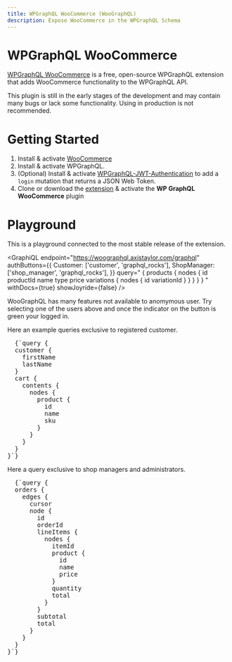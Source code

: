```yaml
---
title: WPGraphQL WooCommerce (WooGraphQL)
description: Expose WooCommerce in the WPGraphQL Schema
---
```



# WPGraphQL WooCommerce

[WPGraphQL WooCommerce](https://github.com/wp-graphql/wp-graphql-woocommerce) is a free, open-source WPGraphQL extension that adds WooCommerce functionality to the WPGraphQL API.

<Note title="In Development" type="warning">
  This plugin is still in the early stages of the development and may contain
  many bugs or lack some functionality. Using in production is not recommended.
</Note>

# Getting Started

1. Install & activate [WooCommerce](https://woocommerce.com/)
2. Install & activate WPGraphQL.
3. (Optional) Install & activate [WPGraphQL-JWT-Authentication](https://github.com/wp-graphql/wp-graphql-jwt-authentication) to add a `login` mutation that returns a JSON Web Token.
4. Clone or download the [extension](https://github.com/wp-graphql/wp-graphql-woocommerce) & activate the **WP GraphQL WooCommerce** plugin

# Playground

This is a playground connected to the most stable release of the extension.

<GraphiQL
  endpoint="https://woographql.axistaylor.com/graphql"
  authButtons={{
    Customer: ['customer', 'graphql_rocks'],
    ShopManager: ['shop_manager', 'graphql_rocks'],
  }}
  query="
    {
      products {
        nodes {
            id
            productId
            name
            type
            price
            variations {
                nodes {
                    id
                    variationId
                }
            }
        }
      }
    }
    "
  withDocs={true}
  showJoyride={false}
/>

<Note title="Query as a Customer or Shop Manager" type="success">
  WooGraphQL has many features not available to anomymous user. Try selecting one of the users above and once the indicator on the button is green your logged in.

Here an example queries exclusive to registered customer.

<pre style={{ fontSize: '0.8em', padding: '0 2em' }}>
  {`query {
  customer {
    firstName
    lastName
  }
  cart {
    contents {
      nodes {
        product {
          id
          name
          sku
        }
      }
    }
  }
}`}
</pre>

Here a query exclusive to shop managers and administrators.

<pre style={{ fontSize: '0.8em', padding: '0 2em' }}>
  {`query {
  orders {
    edges {
      cursor
      node {
        id
        orderId
        lineItems {
          nodes {
            itemId
            product {
              id
              name
              price
            }
            quantity
            total
          }
        }
        subtotal
        total
      }
    }
  }
}`}
</pre>

</Note>
